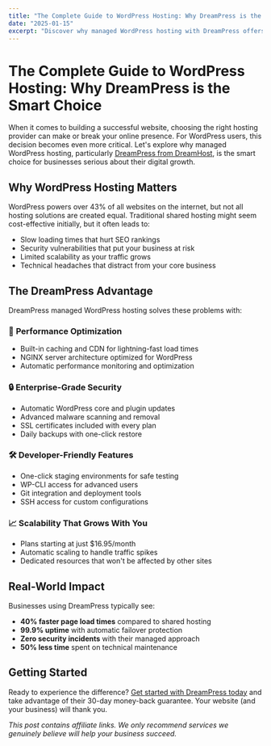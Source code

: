 ```yaml
---
title: "The Complete Guide to WordPress Hosting: Why DreamPress is the Smart Choice"
date: "2025-01-15"
excerpt: "Discover why managed WordPress hosting with DreamPress offers the best performance, security, and value for your business website."
---
```


# The Complete Guide to WordPress Hosting: Why DreamPress is the Smart Choice

When it comes to building a successful website, choosing the right hosting provider can make or break your online presence. For WordPress users, this decision becomes even more critical. Let's explore why managed WordPress hosting, particularly [DreamPress from DreamHost](https://click.dreamhost.com/aff_c?offer_id=8&aff_id=20354&aff_sub=&aff_sub5=/wordpress/managed-wp-hosting/?offer_id={offer_id}&transaction_id={transaction_id}&aff_sub5=/wordpress/managed-wp-hosting/), is the smart choice for businesses serious about their digital growth.

## Why WordPress Hosting Matters

WordPress powers over 43% of all websites on the internet, but not all hosting solutions are created equal. Traditional shared hosting might seem cost-effective initially, but it often leads to:

- Slow loading times that hurt SEO rankings
- Security vulnerabilities that put your business at risk
- Limited scalability as your traffic grows
- Technical headaches that distract from your core business

## The DreamPress Advantage

DreamPress managed WordPress hosting solves these problems with:

### 🚀 **Performance Optimization**
- Built-in caching and CDN for lightning-fast load times
- NGINX server architecture optimized for WordPress
- Automatic performance monitoring and optimization

### 🔒 **Enterprise-Grade Security**
- Automatic WordPress core and plugin updates
- Advanced malware scanning and removal
- SSL certificates included with every plan
- Daily backups with one-click restore

### 🛠️ **Developer-Friendly Features**
- One-click staging environments for safe testing
- WP-CLI access for advanced users
- Git integration and deployment tools
- SSH access for custom configurations

### 📈 **Scalability That Grows With You**
- Plans starting at just $16.95/month
- Automatic scaling to handle traffic spikes
- Dedicated resources that won't be affected by other sites

## Real-World Impact

Businesses using DreamPress typically see:
- **40% faster page load times** compared to shared hosting
- **99.9% uptime** with automatic failover protection
- **Zero security incidents** with their managed approach
- **50% less time** spent on technical maintenance

## Getting Started

Ready to experience the difference? [Get started with DreamPress today](https://click.dreamhost.com/aff_c?offer_id=8&aff_id=20354&aff_sub=&aff_sub5=/wordpress/managed-wp-hosting/?offer_id={offer_id}&transaction_id={transaction_id}&aff_sub5=/wordpress/managed-wp-hosting/) and take advantage of their 30-day money-back guarantee. Your website (and your business) will thank you.

*This post contains affiliate links. We only recommend services we genuinely believe will help your business succeed.*
